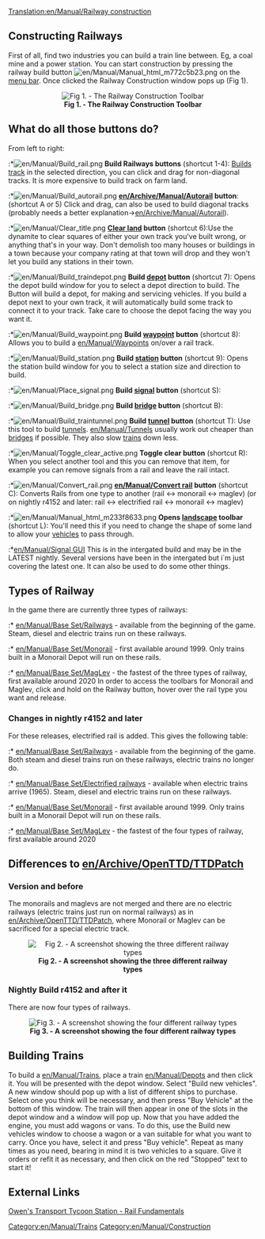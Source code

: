 [[Translation:en/Manual/Railway construction]]
[[Category:en/Manual/Trains]]
[[Category:en/Manual/Construction]]

==Constructing Railways==
First of all, find two industries you can build a train line between. Eg, a coal mine and a power station. You can start construction by pressing the railway build button [[File:en/Manual/Manual html m772c5b23.png]] on the [[en/Manual/Game interface|menu bar]]. Once clicked the Railway Construction window pops up (Fig 1).

<center>[[File:en/Manual/Railroad Construction.png|center|frame|'''Fig 1. - The Railway Construction Toolbar''']]
</center>

==What do all those buttons do?==
From left to right:
:*[[File:en/Manual/Build rail.png]] '''Build Railways buttons''' (shortcut 1-4): [[en/Manual/Building tracks|Builds track]] in the selected direction, you can click and drag for non-diagonal tracks. It is more expensive to build track on farm land.
:*[[File:en/Manual/Build autorail.png]] '''[[en/Archive/Manual/Autorail]] button''': (shortcut A or 5) Click and drag, can also be used to build diagonal tracks (probably needs a better explanation->[[en/Archive/Manual/Autorail]]).
:*[[File:en/Manual/Clear title.png]] '''[[en/Manual/Landscaping|Clear land]] button''' (shortcut 6):Use the dynamite to clear squares of either your own track you've built wrong, or anything that's in your way. Don't demolish too many houses or buildings in a town because your company rating at that town will drop and they won't let you build any stations in their town.
:*[[File:en/Manual/Build traindepot.png]] '''Build [[en/Manual/Depots|depot]] button''' (shortcut 7): Opens the depot build window for you to select a depot direction to build. The Button will build a depot, for making and servicing vehicles. If you build a depot next to your own track, it will automatically build some track to connect it to your track. Take care to choose the depot facing the way you want it.
:*[[File:en/Manual/Build waypoint.png]] '''Build [[en/Manual/Waypoints|waypoint]] button''' (shortcut 8): Allows you to build a [[en/Manual/Waypoints]] on/over a rail track.
:*[[File:en/Manual/Build station.png]] '''Build [[en/Manual/Stations|station]] button''' (shortcut 9): Opens the station build window for you to select a station size and direction to build.
:*[[File:en/Manual/Place signal.png]] '''Build [[en/Manual/Signals|signal]] button''' (shortcut S):
:*[[File:en/Manual/Build bridge.png]] '''Build [[en/Manual/Bridges|bridge]] button''' (shortcut B):
:*[[File:en/Manual/Build traintunnel.png]] '''Build [[en/Manual/Tunnels|tunnel]] button''' (shortcut T): Use this tool to build [[en/Manual/Tunnels|tunnels]]. [[en/Manual/Tunnels]] usually work out cheaper than [[en/Manual/Bridges|bridges]] if possible. They also slow [[en/Manual/Trains|trains]] down less.
:*[[File:en/Manual/Toggle clear active.png]] '''Toggle clear button''' (shortcut R): When you select another tool and this you can remove that item, for example you can remove signals from a rail and leave the rail intact.
:*[[File:en/Manual/Convert rail.png]] '''[[en/Manual/Convert rail]] button''' (shortcut C): Converts Rails from one type to another (rail <-> monorail <-> maglev) (or on nightly r4152 and later: rail <-> electrified rail <-> monorail <-> maglev)
:*[[File:en/Manual/Manual html m233f8633.png]] '''Opens [[en/Manual/Landscaping|landscape]] toolbar''' (shortcut L): You'll need this if you need to change the shape of some land to allow your [[en/Manual/Vehicles|vehicles]] to pass through.
:*[[en/Manual/Signal GUI]]
This is in the intergated build and may be in the LATEST nightly.
Several versions have been in the intergated but i`m just covering the latest one. It can also be used to do some other things.

==Types of Railway==
In the game there are currently three types of railways: 
:* [[en/Manual/Base Set/Railways]] - available from the beginning of the game. Steam, diesel and electric trains run on these railways.
:* [[en/Manual/Base Set/Monorail]] - first available around 1999. Only trains built in a Monorail Depot will run on these rails.
:* [[en/Manual/Base Set/MagLev]] - the fastest of the three types of railway, first available around 2020
In order to access the toolbars for Monorail and Maglev, click and hold on the Railway button, hover over the rail type you want and release.

===Changes in nightly r4152 and later===
For these releases, electrified rail is added. This gives the following table:
:* [[en/Manual/Base Set/Railways]] - available from the beginning of the game. Both steam and diesel trains run on these railways, electric trains no longer do.
:* [[en/Manual/Base Set/Electrified railways]] - available when electric trains arrive (1965). Steam, diesel and electric trains run on these railways.
:* [[en/Manual/Base Set/Monorail]] - first available around 1999. Only trains built in a Monorail Depot will run on these rails.
:* [[en/Manual/Base Set/MagLev]] - the fastest of the four types of railway, first available around 2020

==Differences to [[en/Archive/OpenTTD/TTDPatch]]==
===Version {{en/Version}} and before===
The monorails and maglevs are not merged and there are no electric railways (electric trains just run on normal railways) as in [[en/Archive/OpenTTD/TTDPatch]], where Monorail or Maglev can be sacrificed for a special electric track.

<center>[[File:en/Types of railway.png|center|frame|'''Fig 2. - A screenshot showing the three different railway types''']]</center>

===Nightly Build r4152 and after it===
There are now four types of railways.

<center>[[File:en/Manual/4 Types of railway.png|center|frame|'''Fig 3. - A screenshot showing the four different railway types''']]</center>

==Building Trains==
To build a [[en/Manual/Trains]], place a train [[en/Manual/Depots]] and then click it. You will be presented with the depot window. Select "Build new vehicles". A new window should pop up with a list of different ships to purchase. Select one you think will be necessary, and then press "Buy Vehicle" at the bottom of this window. The train will then appear in one of the slots in the depot window and a window will pop up. Now that you have added the engine, you must add wagons or vans. To do this, use the Build new vehicles window to choose a wagon or a van suitable for what you want to carry. Once you have, select it and press "Buy vehicle". Repeat as many times as you need, bearing in mind it is two vehicles to a square. Give it orders or refit it as necessary, and then click on the red "Stopped" text to start it!

==External Links==
[http://www.transporttycoon.net/rail Owen's Transport Tycoon Station - Rail Fundamentals]